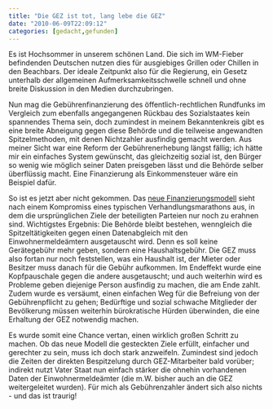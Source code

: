 ```yaml
---
title: "Die GEZ ist tot, lang lebe die GEZ"
date: "2010-06-09T22:09:12"
categories: [gedacht,gefunden]
---
```


Es ist Hochsommer in unserem schönen Land. Die sich im WM-Fieber befindenden Deutschen nutzen dies für ausgiebiges Grillen oder Chillen in den Beachbars. Der ideale Zeitpunkt also für die Regierung, ein Gesetz unterhalb der allgemeinen Aufmerksamkeitsschwelle schnell und ohne breite Diskussion in den Medien durchzubringen.

Nun mag die Gebührenfinanzierung des öffentlich-rechtlichen Rundfunks im Vergleich zum ebenfalls angegangenen Rückbau des Sozialstaates kein spannendes Thema sein, doch zumindest in meinem Bekanntenkreis gibt es eine breite Abneigung gegen diese Behörde und die teilweise angewandten Spitzelmethoden, mit denen Nichtzahler ausfindig gemacht werden. Aus meiner Sicht war eine Reform der Gebührenerhebung längst fällig; ich hätte mir ein einfaches System gewünscht, das gleichzeitig sozial ist, den Bürger so wenig wie möglich seiner Daten preisgeben lässt und die Behörde selber überflüssig macht. Eine Finanzierung als Einkommensteuer wäre ein Beispiel dafür.

So ist es jetzt aber nicht gekommen. Das [neue Finanzierungsmodell](http://www.sueddeutsche.de/medien/rundfunk-neues-gebuehrenmodell-alle-zahlen-und-die-gez-schnueffler-bleiben-daheim-1.956461) sieht nach einem Kompromiss eines typischen Verhandlungsmarathons aus, in dem die ursprünglichen Ziele der beteiligten Parteien nur noch zu erahnen sind. Wichtigstes Ergebnis: Die Behörde bleibt bestehen, wenngleich die Spitzeltätigkeiten gegen einen Datenabgleich mit den Einwohnermeldeämtern ausgetauscht wird. Denn es soll keine Gerätegebühr mehr geben, sondern eine Haushaltsgebühr. Die GEZ muss also fortan nur noch feststellen, was ein Haushalt ist, der Mieter oder Besitzer muss danach für die Gebühr aufkommen. Im Endeffekt wurde eine Kopfpauschale gegen die andere ausgetauscht; und auch weiterhin wird es Probleme geben diejenige Person ausfindig zu machen, die am Ende zahlt. Zudem wurde es versäumt, einen einfachen Weg für die Befreiung von der Gebührenpflicht zu gehen; Bedürftige und sozial schwache Mitglieder der Bevölkerung müssen weiterhin bürokratische Hürden überwinden, die eine Erhaltung der GEZ notwendig machen.

Es wurde somit eine Chance vertan, einen wirklich großen Schritt zu machen. Ob das neue Modell die gesteckten Ziele erfüllt, einfacher und gerechter zu sein, muss ich doch stark anzweifeln. Zumindest sind jedoch die Zeiten der direkten Bespitzelung durch GEZ-Mitarbeiter bald vorüber; indirekt nutzt Vater Staat nun einfach stärker die ohnehin vorhandenen Daten der Einwohnermeldeämter (die m.W. bisher auch an die GEZ weitergeleitet wurden). Für mich als Gebührenzahler ändert sich also nichts - und das ist traurig!
